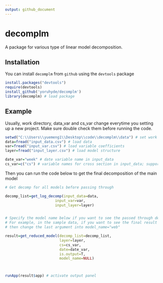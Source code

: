 ```yaml
---
output: github_document
---
```


<!-- README.md is generated from README.Rmd. Please edit that file -->

# decomplm
A package for various type of linear model decomposition.

## Installation

You can install `decomplm` from `github` using the `devtools` package

``` r
install.packages("devtools")
require(devtools)
install_github('yoruhyde/decomplm')
library(decomplm) # load package
```
## Example

Usually, work directory, data_var and cs_var change everytime you setting up a new project. 
Make sure double check them before running the code.

``` r
setwd("C:\\Users\\yuemeng1\\Desktop\\code\\decomplm\\data") # set work directory
data=fread("input_data.csv") # load data
var=fread("input_var.csv") # load variable coefficients
layer=fread("input_layer.csv") # load model structure

date_var="week" # date variable name in input_data
cs_var=c("cs") # variable names for cross section in input_data; support multiple dimensions
```

Then you can run the code below to get the final decomposition of the main model

``` r
# Get decomp for all models before passing through

decomp_list=get_log_decomp(input_data=data,
                       input_var=var,
                       input_layer=layer)


# Specify the model name below if you want to see the passed through decomp of the models other than the main one.
# For example, in the sample data, if you want to see the final result of Web model, 
# then change the last argument into model_name="web"

result=get_reduced_model(decomp_list=decomp_list,
                         layer=layer,
                         cs=cs_var,
                         date=date_var,
                         is.output=T,
                         model_name=NULL)



runApp(result$app) # activate output panel
```
